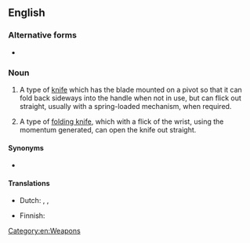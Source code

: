 {{also|flick-knife}}

==English==
{{wikipedia}}

===Alternative forms===
* {{l|en|flick-knife}}

===Noun===
{{en-noun|flick knives}}

# {{lb|en|British}} A type of [[knife]] which has the blade mounted on a pivot so that it can fold back sideways into the handle when not in use, but can flick out straight, usually with a spring-loaded mechanism, when required.
# A type of [[folding knife]], which with a flick of the wrist, using the momentum generated, can open the knife out straight.

====Synonyms====
* {{sense|spring-open knife}} {{l|en|switchblade}}

====Translations====
{{trans-top|spring-action knife with blade on pivot}}
* Dutch: {{t|nl|springmes|n}}, {{t|nl|vouwmes}}, {{t+|nl|stiletto}}
{{trans-mid}}
* Finnish: {{t+|fi|stiletti}}
{{trans-bottom}}

[[Category:en:Weapons]]